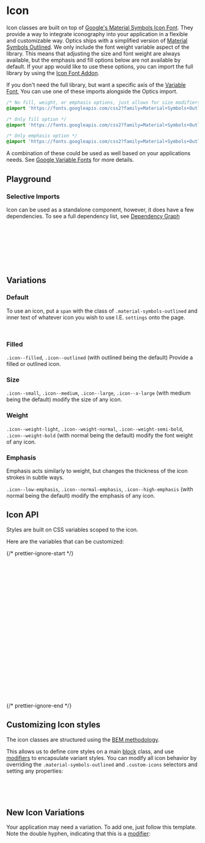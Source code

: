 

<Meta of={IconStories} />

# Icon

<div
  dangerouslySetInnerHTML={{
    __html: createSourceCodeLink({ link: 'components/icon.css' }).outerHTML,
  }}
></div>

Icon classes are built on top of [Google's Material Symbols Icon Font](https://fonts.google.com/icons). They provide a way to integrate iconography into your application in a flexible and customizable way.
Optics ships with a simplified version of [Material Symbols Outlined](https://fonts.google.com/icons?icon.style=Outlined). We only include the font weight variable aspect of the library.
This means that adjusting the size and font weight are always available, but the emphasis and fill options below are not available by default. If your app would like to use these options, you can import the full library by using the [Icon Font Addon](?path=/docs/overview-addons--docs#icon-fonts).

If you don't need the full library, but want a specific axis of the [Variable Font](?path=/docs/tokens-typography-font-family--docs#variable-fonts), You can use one of these imports alongside the Optics import.

```css
/* No fill, weight, or emphasis options, just allows for size modifiers */
@import 'https://fonts.googleapis.com/css2?family=Material+Symbols+Outlined&display=block';

/* Only fill option */
@import 'https://fonts.googleapis.com/css2?family=Material+Symbols+Outlined:FILL@0..1&display=block';

/* Only emphasis option */
@import 'https://fonts.googleapis.com/css2?family=Material+Symbols+Outlined:opsz,GRAD@20..48,-50..200&display=block';
```

A combination of these could be used as well based on your applications needs. See [Google Variable Fonts](https://developers.google.com/fonts/docs/material_symbols#variable_font_with_google_fonts) for more details.

## Playground

<Canvas of={IconStories.Default} />
<Controls of={IconStories.Default} />

### Selective Imports

Icon can be used as a standalone component, however, it does have a few dependencies. To see a full dependency list, see [Dependency Graph](?path=/docs/overview-selective-imports--docs#dependencies)

```css
/* Depends on */
@import '@rolemodel/optics/dist/css/core/fonts'; /* (specifically core/fonts/icon_fonts) */
@import '@rolemodel/optics/dist/css/core/tokens';
@import '@rolemodel/optics/dist/css/core/base';

/* Component */
@import '@rolemodel/optics/dist/css/components/icon';
```

## Variations

### Default

To use an icon, put a `span` with the class of `.material-symbols-outlined` and inner text of whatever icon you wish to use I.E. `settings` onto the page.

```html
<span class="material-symbols-outlined">settings</span>
```

<Canvas of={IconStories.Default} />

### Filled

`.icon--filled`, `.icon--outlined` (with outlined being the default) Provide a filled or outlined icon.

<Canvas of={IconStories.Filled} />

### Size

`.icon--small`, `.icon--medium`, `.icon--large`, `.icon--x-large` (with medium being the default) modify the size of any icon.

<Canvas of={IconStories.Large} />

### Weight

`.icon--weight-light`, `.icon--weight-normal`, `.icon--weight-semi-bold`, `.icon--weight-bold` (with normal being the default) modify the font weight of any icon.

<Canvas of={IconStories.Bold} />

### Emphasis

Emphasis acts similarly to weight, but changes the thickness of the icon strokes in subtle ways.

`.icon--low-emphasis`, `.icon--normal-emphasis`, `.icon--high-emphasis` (with normal being the default) modify the emphasis of any icon.

<Canvas of={IconStories.Emphasis} />

## Icon API

Styles are built on CSS variables scoped to the icon.

Here are the variables that can be customized:

{/* prettier-ignore-start */}
```css
/* Weight */
--_op-icon-weight-light
--_op-icon-weight-normal
--_op-icon-weight-semi-bold
--_op-icon-weight-bold

/* Fill */
--_op-icon-fill-outlined
--_op-icon-fill-filled

/* Emphasis */
--_op-icon-emphasis-low
--_op-icon-emphasis-normal
--_op-icon-emphasis-high

/* Size */
--_op-icon-font-size-small
--_op-icon-font-size-medium
--_op-icon-font-size-large
--_op-icon-font-size-x-large
--_op-icon-optical-size-small
--_op-icon-optical-size-medium
--_op-icon-optical-size-large
--_op-icon-optical-size-x-large
```
{/* prettier-ignore-end */}

## Customizing Icon styles

<div
  dangerouslySetInnerHTML={{
    __html: createAlert({
      title: 'Important!',
      description: 'These patterns represent how to customize the style of the icon for your project.',
    }).outerHTML,
  }}
></div>

The icon classes are structured using the [BEM methodology](https://getbem.com/naming).

This allows us to define core styles on a main [block](https://getbem.com/naming/#block) class, and use [modifiers](https://getbem.com/naming/#modifier) to encapsulate variant styles. You can modify all icon behavior by overriding the `.material-symbols-outlined` and `.custom-icons` selectors and setting any properties:

```css
.material-symbols-outlined,
.custom-icons {
}
```

## New Icon Variations

<div
  dangerouslySetInnerHTML={{
    __html: createAlert({
      title: 'Important!',
      description: 'These patterns represent how to create new variations of the icon for your project.',
    }).outerHTML,
  }}
></div>

Your application may need a variation. To add one, just follow this template. Note the double hyphen, indicating that this is a [modifier](https://getbem.com/naming/#modifier):

```css
.material-symbols-outlined,
.custom-icons {
  &.icon--{name} {
    --_op-icon-font-size-small: var(--op-font-small);
  }
}
```
